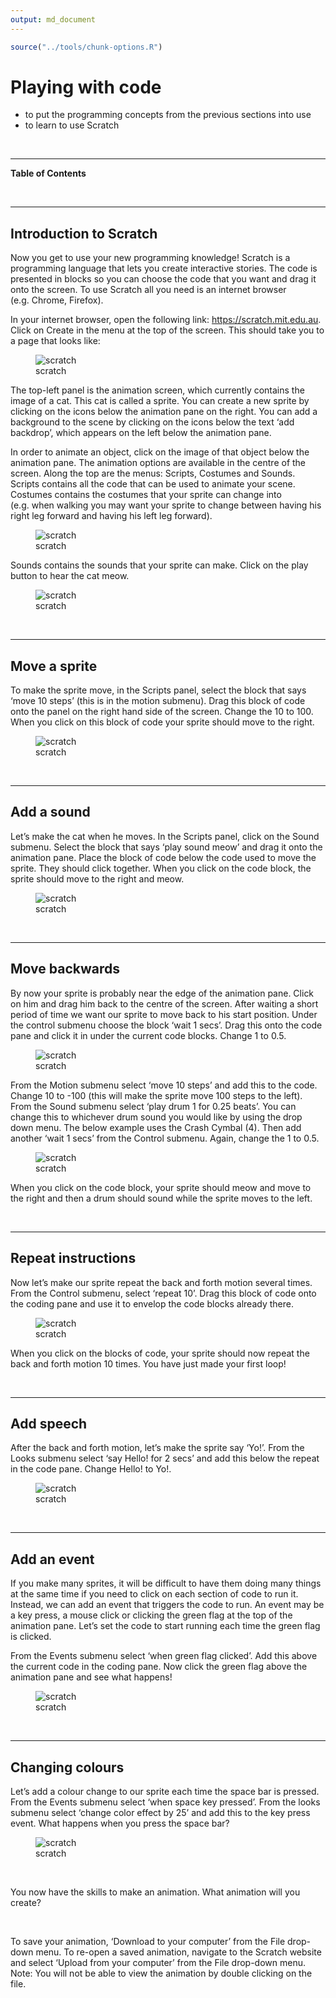 ```yaml
---
output: md_document
---
```

```r
source("../tools/chunk-options.R")
```

# Playing with code

<!--sec data-title="Learning Objectives" data-id="obj" data-show=true data-collapse=false ces-->

* to put the programming concepts from the previous sections into use
* to learn to use Scratch

<!--endsec-->

<br>

---

**Table of Contents**

<!-- toc -->

<br>

---

## Introduction to Scratch

Now you get to use your new programming knowledge! Scratch is a programming language that lets you create interactive stories. The code is presented in blocks so you can choose the code that you want and drag it onto the screen. To use Scratch all you need is an internet browser (e.g. Chrome, Firefox).

In your internet browser, open the following link: [https://scratch.mit.edu.au](https://scratch.mit.edu.au). Click on Create in the menu at the top of the screen. This should take you to a page that looks like:

![scratch](../fig/scratch1.png)

The top-left panel is the animation screen, which currently contains the image of a cat. This cat is called a sprite. You can create a new sprite by clicking on the icons below the animation pane on the right. You can add a background to the scene by clicking on the icons below the text 'add backdrop', which appears on the left below the animation pane.

In order to animate an object, click on the image of that object below the animation pane. The animation options are available in the centre of the screen. Along the top are the menus: Scripts, Costumes and Sounds. Scripts contains all the code that can be used to animate your scene. Costumes contains the costumes that your sprite can change into (e.g. when walking you may want your sprite to change between having his right leg forward and having his left leg forward). 

![scratch](../fig/scratch_costumes.png)

Sounds contains the sounds that your sprite can make. Click on the play button to hear the cat meow.

![scratch](../fig/scratch_sounds.png)

<br>

---


## Move a sprite

To make the sprite move, in the Scripts panel, select the block that says 'move 10 steps' (this is in the motion submenu). Drag this block of code onto the panel on the right hand side of the screen. Change the 10 to 100. When you click on this block of code your sprite should move to the right.

![scratch](../fig/scratch_move.png)

<br>

---


## Add a sound

Let's make the cat when he moves. In the Scripts panel, click on the Sound submenu. Select the block that says 'play sound meow' and drag it onto the animation pane. Place the block of code below the code used to move the sprite. They should click together. When you click on the code block, the sprite should move to the right and meow.

![scratch](../fig/scratch_meow.png)

<br>

---


## Move backwards

By now your sprite is probably near the edge of the animation pane. Click on him and drag him back to the centre of the screen. After waiting a short period of time we want our sprite to move back to his start position. Under the control submenu choose the block 'wait 1 secs'. Drag this onto the code pane and click it in under the current code blocks. Change 1 to 0.5.

![scratch](../fig/scratch_wait.png)

From the Motion submenu select 'move 10 steps' and add this to the code. Change 10 to -100 (this will make the sprite move 100 steps to the left). From the Sound submenu select 'play drum 1 for 0.25 beats'. You can change this to whichever drum sound you would like by using the drop down menu. The below example uses the Crash Cymbal (4). Then add another 'wait 1 secs' from the Control submenu. Again, change the 1 to 0.5. 

![scratch](../fig/scratch_toandfro.png)

When you click on the code block, your sprite should meow and move to the right and then a drum should sound while the sprite moves to the left.

<br>

---


## Repeat instructions

Now let's make our sprite repeat the back and forth motion several times. From the Control submenu, select 'repeat 10'. Drag this block of code onto the coding pane and use it to envelop the code blocks already there.

![scratch](../fig/scratch_repeat.png)

When you click on the blocks of code, your sprite should now repeat the back and forth motion 10 times. You have just made your first loop!

<br>

---


## Add speech

After the back and forth motion, let's make the sprite say 'Yo!'. From the Looks submenu select 'say Hello! for 2 secs' and add this below the repeat in the code pane. Change Hello! to Yo!.

![scratch](../fig/scratch_yo.png)

<br>

---


## Add an event

If you make many sprites, it will be difficult to have them doing many things at the same time if you need to click on each section of code to run it. Instead, we can add an event that triggers the code to run. An event may be a key press, a mouse click or clicking the green flag at the top of the animation pane. Let's set the code to start running each time the green flag is clicked.

From the Events submenu select 'when green flag clicked'. Add this above the current code in the coding pane. Now click the green flag above the animation pane and see what happens!

![scratch](../fig/scratch_green_flag.png)

<br>

---


## Changing colours

Let's add a colour change to our sprite each time the space bar is pressed. From the Events submenu select 'when space key pressed'. From the looks submenu select 'change color effect by 25' and add this to the key press event. What happens when you press the space bar?

![scratch](../fig/scratch_colour.png)

<br>

<!--sec data-title="Challenge" data-id="ch" data-show=true data-collapse=false ces-->

You now have the skills to make an animation. What animation will you create?

<!--endsec-->

<br>

<!--sec data-title="Tip: Saving your animation" data-id="tip1" data-show=true data-collapse=true ces-->

To save your animation, 'Download to your computer' from the File drop-down menu. To re-open a saved animation, navigate to the Scratch website and select 'Upload from your computer' from the File drop-down menu. Note: You will not be able to view the animation by double clicking on the file.

<!--endsec-->
